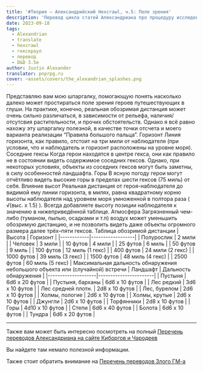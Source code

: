 ```yaml
---
title: '#Теория — Александрийский Hexcrawl, ч.5: Поле зрения'
description: 'Перевод цикла статей Александриана про процедуру исследования гексов в третьей редакции D&D #alexandrian #hexcrawl #dnd3e #translate'
date: 2023-09-18
tags:
  - Alexandrian
  - translate
  - hexcrawl
  - гекскраул
  - перевод
  - D&D 3.5e
author: Justin Alexander
translator: pnprpg.ru
cover: ~assets/covers/the_alexandrian_splashes.png
---
```


Представляю вам мою шпаргалку, помогающую понять насколько далеко может простираться поле зрения героев путешествующих в глуши. На практике, конечно, реальная обозримая дистанция может очень сильно различаться, в зависимости от рельефа, наличия/отсутсвия растительности, и прочих обстоятельств. Однако я всё равно нахожу эту шпаргалку полезной, в качестве точки отсчета и моего варианта реализации “Правила большого пальца”.
Горизонт
Линия горизонта, как правило, отстоит на три мили от наблюдателя (при условии, что и наблюдатель и горизонт расположены на уровне моря).
Соседние гексы
Когда герои находятся в центре гекса, они как правило не в состоянии видеть содержимое соседних гексов. Однако, при некоторых условиях, объекты из соседних гексов могут быть заметны, в силу особенностей ландшафта.
Горы
В ясную погоду герои могут отчётливо видеть высокие горы в пределах шести гексов (75 миль) от себя.
Влияние высот
Реальная дистанция от героя-наблюдателя до видимой ему линии горизонта, в милях, равна квадратному корню высоты наблюдателя над уровнем моря умноженной в полтора раза ( √(выс. x 1.5) ). Всегда добавляете высоту позиции наблюдателя к значению в нижеприведённой таблице.
Атмосфера
Загрязненный чем-либо (туманом, пылью, осадками и т.п) воздух может уменьшить обозримую дистанцию, и не позволить видеть даже объекты огромного размера далее трёх–пяти гексов.
Таблица обозримой дистанции
| Высота | Горизонт |
|------------|------------------|
| Полурослик | 2 мили |
| Человек | 3 мили |
| 10 футов | 4 мили |
| 25 футов | 6 миль |
| 50 футов | 9 миль |
| 100 футов | 12 миль (1 гекс) |
| 400 футов | 24 мили (2 гекс) |
| 1000 футов | 39 миль (3 гекс) |
| 1500 футов | 48 миль (4 гекс) |
| 2500 футов | 60 миль (5 гекс) |
Максимальная дальность обнаружения небольшого объекта или (случайной) встречи
| Ландшафт | Дальность обнаружения |
|--------------------|-----------------------|
| Пустыня | 6d6 x 20 футов |
| Пустыня, барханы | 6d6 x 10 футов |
| Лес редкий | 3d6 x 10 футов |
| Лес средней плотн. | 2d8 x 10 футов |
| Лес, бурелом | 2d6 x 10 футов |
| Холмы, пологие | 2d6 x 10 футов |
| Холмы, крутые | 2d6 x 10 футов |
| Джунгли | 2d6 x 10 футов |
| Торфянники | 2d8 x 10 футов |
| Горы | 4d10 x 10 футов |
| Степи | 6d6 x 40 футов |
| Болота | 6d6 x 10 футов |
| Тундра | 6d6 x 20 футов |

---

Также вам может быть интересно посмотреть на полный
[Перечень переводов Александриана на сайте Киборгов и Чародеев](https://cyborgsandmages.com/posts/translations/alexandrian-index)

Вы найдете там немало полезной информации.

Также стоит обратить внимание на [Перечень переводов Злого ГМ-а](https://cyborgsandmages.com/posts/translations/angrygm-index)
